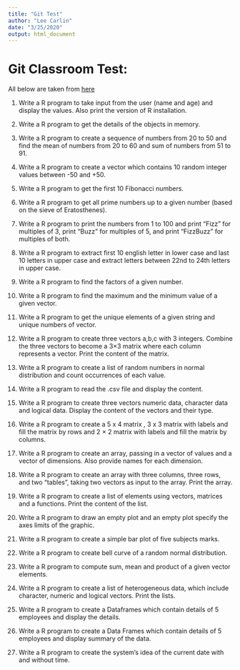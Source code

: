 ```yaml
---
title: "Git Test"
author: "Lee Carlin"
date: "3/25/2020"
output: html_document
---
```

  
# Git Classroom Test:  
  
  
All below are taken from [here](https://www.w3resource.com/r-programming-exercises/basic/index.php) 


1. Write a R program to take input from the user (name and age) and display the values. Also print the version of R installation.   

2. Write a R program to get the details of the objects in memory.  

3. Write a R program to create a sequence of numbers from 20 to 50 and find the mean of numbers from 20 to 60 and sum of numbers from 51 to 91.  

4. Write a R program to create a vector which contains 10 random integer values between -50 and +50.   

5. Write a R program to get the first 10 Fibonacci numbers.  

6. Write a R program to get all prime numbers up to a given number (based on the sieve of Eratosthenes).   

7. Write a R program to print the numbers from 1 to 100 and print "Fizz" for multiples of 3, print "Buzz" for multiples of 5, and print "FizzBuzz" for multiples of both.   

8. Write a R program to extract first 10 english letter in lower case and last 10 letters in upper case and extract letters between 22nd to 24th letters in upper case.   

9. Write a R program to find the factors of a given number.   

10. Write a R program to find the maximum and the minimum value of a given vector.   

11. Write a R program to get the unique elements of a given string and unique numbers of vector.   

12. Write a R program to create three vectors a,b,c with 3 integers. Combine the three vectors to become a 3×3 matrix where each column represents a vector. Print the content of the matrix.   

13. Write a R program to create a list of random numbers in normal distribution and count occurrences of each value.   

14. Write a R program to read the .csv file and display the content.   

15. Write a R program to create three vectors numeric data, character data and logical data. Display the content of the vectors and their type.   

16. Write a R program to create a 5 x 4 matrix , 3 x 3 matrix with labels and fill the matrix by rows and 2 × 2 matrix with labels and fill the matrix by columns.  

17. Write a R program to create an array, passing in a vector of values and a vector of dimensions. Also provide names for each dimension.   

18. Write a R program to create an array with three columns, three rows, and two "tables", taking two  vectors as input to the array.  Print the array.   

19. Write a R program to create a list of elements using vectors, matrices and a functions. Print the content of the list.   

20. Write a R program to draw an empty plot and an empty plot specify the axes limits of the graphic.   

21. Write a R program to create a simple bar plot of five subjects marks.   

22. Write a R program to create  bell curve of a random normal distribution.   

23. Write a R program to compute sum, mean and product of a given vector elements.   

24. Write a R program to create a list of heterogeneous data, which include character, numeric and logical vectors. Print the lists.  

25. Write a R program to create a Dataframes which contain details of 5 employees and display the details.  

26. Write a R program to create a Data Frames which contain details of 5 employees and display summary of the data.  

27. Write a R program to create the system's idea of the current date with and without time.  